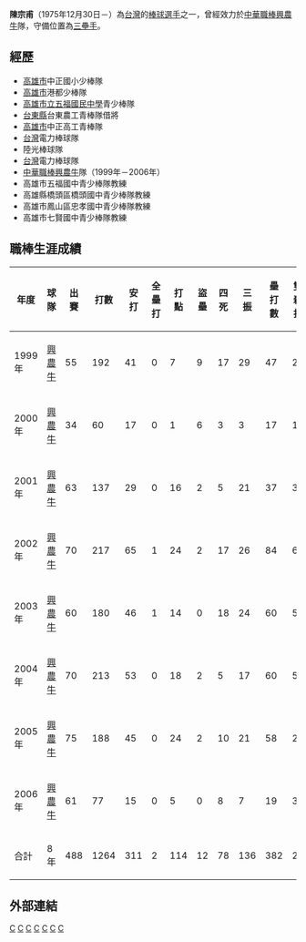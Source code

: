 {{Otheruses|other=名为陈宗甫的其他人物|陈以朝}}
{{Infobox CPBL player|
bgcolor1=#1c2841|
bgcolor2=#6d7380|
textcolor1=#FFF200|
textcolor2=#FFF200|
name=陳宗甫|
image=|
width=150|
position=三壘手|
team=|
number=|
bats=右|
throws=右|
debutdate=5月7日|
debutyear=1999年|
debutteam=興農牛|
statyear=2008年|
stat1label=[[打擊率|打擊率]]|
stat1value=0.246|
stat2label=[[全壘打|全壘打]]|
stat2value=2|
stat3label=[[打點|打點]]|
stat3value=114|
teams=<nowiki></nowiki>
*[[興農牛|興農牛]] （1999年—2006年）
}}
'''陳宗甫'''（1975年12月30日－）為[[台灣|台灣]]的[[棒球|棒球]][[選手|選手]]之一，曾經效力於[[中華職棒|中華職棒]][[興農牛|興農牛]]隊，守備位置為[[三壘手|三壘手]]。
==經歷==
*[[高雄市|高雄市]]中正國小少棒隊 
*[[高雄市|高雄市]]港都少棒隊
*[[高雄市立五福國民中學|高雄市立五福國民中學]]青少棒隊 
*[[台東縣|台東縣]]台東農工青棒隊借將 
*[[高雄市|高雄市]]中正高工青棒隊 
*[[台灣|台灣]]電力棒球隊 
*陸光棒球隊 
*[[台灣|台灣]]電力棒球隊 
*[[中華職棒|中華職棒]][[興農牛|興農牛]]隊（1999年－2006年）
*高雄市五福國中青少棒隊教練
*高雄縣橋頭區橋頭國中青少棒隊教練
*高雄市鳳山區忠孝國中青少棒隊教練
*高雄市七賢國中青少棒隊教練

==職棒生涯成績==
{|border=1 width="800px"
|- align=middle
!年度||球隊||出賽||打數||安打||全壘打||打點||盜壘||四死||三振||壘打數||雙殺打||打擊率
|- align=middle
|1999年||[[興農牛|興農牛]]||55||192||41||0||7||9||17||29||47||2||0.214
|- align=middle
|2000年||[[興農牛|興農牛]]||34||60||17||0||1||6||3||3||17||1||0.283
|- align=middle
|2001年||[[興農牛|興農牛]]||63||137||29||0||16||2||5||21||37||3||0.212
|- align=middle
|2002年||[[興農牛|興農牛]]||70||217||65||1||24||2||17||26||84||6||0.300
|- align=middle
|2003年||[[興農牛|興農牛]]||60||180||46||1||14||0||18||24||60||5||0.256
|- align=middle
|2004年||[[興農牛|興農牛]]||70||213||53||0||18||2||5||17||60||5||0.249
|- align=middle
|2005年||[[興農牛|興農牛]]||75||188||45||0||24||2||10||21||58||2||0.239
|- align=middle
|2006年||[[興農牛|興農牛]]||61||77||15||0||5||0||8||7||19||3||0.195
|- align=middle style="color:black; background-color:greenyellow"
!合計!!8年!!488!!1264!!311!!2!!114!!12!!78!!136!!382!!27!!0.246
|}
==外部連結==
{{興農牛2004年中華職棒總冠軍}}
{{興農牛2005年中華職棒總冠軍}}
[[Category:陳姓|C]]
[[Category:在世人物|C]]
[[Category:台灣棒球教練|C]]
[[Category:1975年出生|C]]
[[Category:台灣棒球運動員|C]]
[[Category:興農牛隊球員|C]]
[[Category:高雄市人|C]]


{{棒球選手小作品}}